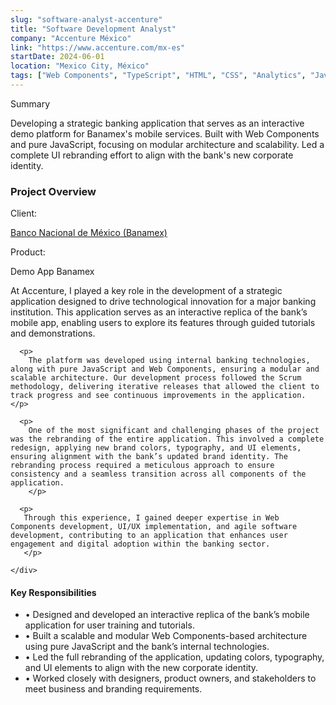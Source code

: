 ```yaml
---
slug: "software-analyst-accenture"
title: "Software Development Analyst"
company: "Accenture México"
link: "https://www.accenture.com/mx-es"
startDate: 2024-06-01
location: "Mexico City, México"
tags: ["Web Components", "TypeScript", "HTML", "CSS", "Analytics", "JavaScript", "Tailwind CSS", "Node", "Express"]
---
```


<div class="not-prose bg-muted/30 p-4 rounded-lg mb-8">
  <p class="font-medium text-lg mb-2">Summary</p>
  <p class="text-sm text-muted-foreground">
    Developing a strategic banking application that serves as an interactive demo platform for Banamex's mobile services. Built with Web Components and pure JavaScript, focusing on modular architecture and scalability. Led a complete UI rebranding effort to align with the bank's new corporate identity.
  </p>
</div>

### Project Overview

<div class="flex gap-4">
  <div class="not-prose">
    <p class="font-semibold not-prose mb-0">Client:</p>
    <div class="not-prose">
      <a href="https://www.banamex.com/" class="text-primary hover:underline" target="_blank">
        Banco Nacional de México (Banamex)
      </a>
    </div>
  </div>

  <div class="not-prose">
    <p class="font-semibold not-prose mb-0">Product:</p>
    <div class="not-prose">
      <span>Demo App Banamex</span>
    </div>
  </div>
</div>

<div class="space-y-6">
  <div>
    <div class="space-y-4">
      <p>
      At Accenture, I played a key role in the development of a strategic application designed to drive technological innovation for a major banking institution. This application serves as an interactive replica of the bank’s mobile app, enabling users to explore its features through guided tutorials and demonstrations.
    </p>

      <p>
        The platform was developed using internal banking technologies, along with pure JavaScript and Web Components, ensuring a modular and scalable architecture. Our development process followed the Scrum methodology, delivering iterative releases that allowed the client to track progress and see continuous improvements in the application.
    </p>

      <p>
        One of the most significant and challenging phases of the project was the rebranding of the entire application. This involved a complete redesign, applying new brand colors, typography, and UI elements, ensuring alignment with the bank’s updated brand identity. The rebranding process required a meticulous approach to ensure consistency and a seamless transition across all components of the application.
        </p>

      <p>
       Through this experience, I gained deeper expertise in Web Components development, UI/UX implementation, and agile software development, contributing to an application that enhances user engagement and digital adoption within the banking sector.
       </p>

    </div>
  </div>

  <div class="border-t border-muted pt-6">
    <h4 class="text-lg font-semibold mb-4">Key Responsibilities</h4>
    <ul class="list-none space-y-2 pl-0">
      <li class="flex items-start gap-2">
        <span class="text-primary">•</span>
        <span>Designed and developed an interactive replica of the bank’s mobile application for user training and tutorials.</span>
      </li>
      <li class="flex items-start gap-2">
        <span class="text-primary">•</span>
        <span>Built a scalable and modular Web Components-based architecture using pure JavaScript and the bank’s internal technologies.</span>
      </li>
      <li class="flex items-start gap-2">
        <span class="text-primary">•</span>
        <span>Led the full rebranding of the application, updating colors, typography, and UI elements to align with the new corporate identity.</span>
      </li>
      <li class="flex items-start gap-2">
        <span class="text-primary">•</span>
        <span>Worked closely with designers, product owners, and stakeholders to meet business and branding requirements.</span>
      </li>
    </ul>
  </div>
</div>
